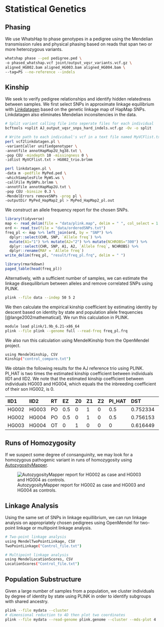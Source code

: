 # Statistical Genetics

## Phasing

We use WhatsHap to phase genotypes in a pedigree using the Mendelian transmission rules and physical phasing based on reads that span two or more heterozygous variants.

```bash
whatshap phase --ped pedigree.ped \
-o phased_whatshap.vcf joint/output_vqsr_variants.vcf.gz \
aligned_HG002.bam aligned_HG003.bam aligned_HG004.bam \
--tag=PS --no-reference --indels
```

## Kinship

We seek to verify pedigree relationships and identify hidden relatedness between samples. We first select SNPs in approximate linkage equilibrium with [Linkdatagen](https://bioinf.wehi.edu.au/software/linkdatagen/) based on the genetic linkage map of HapMap SNPs. Linkdatagen also eliminates Mendelian inconsitencies in the data.

```bash
# Split variant calling file into seperate files for each individual
bcftools +split AJ_output_vqsr_snps_hard_indels.vcf.gz -Ov -o split

# Write path to each individual's vcf in a text file named MyVCFlist.txt
perl vcf2linkdatagen.pl \
-variantCaller unifiedgenotyper \
-annotfile annotHapMap2U_hg38.txt \
-pop CEU -mindepth 10 -missingness 0 \
-idlist MyVCFlist.txt > HG002_trio.brlmm

perl linkdatagen.pl \
-data m -pedfile MyPed.ped \
-whichSamplesFile MyWS.ws \
-callFile MySNPs.brlmm \
-annotFile annotHapMap2U.txt \
-pop CEU -binsize 0.3 \
-MendelErrors removeSNPs -prog pl \
-outputDir MyPed_HapMap2_pl > MyPed_HapMap2_pl.out
```

We construct an allele frequency report for the chosen SNPs.

```r
library(tidyverse)
map <- read_delim(file = "data/plink.map", delim = " ", col_select = 1:4, col_names = c("CHR", "SNP", "cM", "bp"))
ord <- read_tsv(file = "data/orderedSNPs.txt")
freq_pl <- map %>% left_join(ord, by = "SNP") %>% 
  dplyr::select(CHR, SNP, `Allele freq`) %>% 
  mutate(A1="1") %>% mutate(A2="2") %>% mutate(NCHROBS="300") %>% 
  dplyr::select(CHR, SNP, A1, A2, `Allele freq`, NCHROBS) %>% 
  dplyr::rename(MAF = `Allele freq`)
write_delim(freq_pl, "result/freq_pl.frq", delim = " ")
```

```r
library(rmarkdown)
paged_table(head(freq_pl))
```

Alternatively, with a sufficient number of samples, we can estimate the linkage disequilibrium between alleles and remove correlated SNPs using PLINK.

```bash
plink --file data --indep 50 5 2
```

We then calculate the empirical kinship coefficient by estimating identity by descent based on identity by state and population allele frequencies [@lange2002mathematical]. We run this calculation in PLINK.

```bash
module load plink/1.9b_6.21-x86_64
plink --file plink --genome full --read-freq freq_pl.frq
```

We also run this calculation using MendelKinship from the OpenMendel project.

```bash
using MendelKinship, CSV
Kinship("control_compare.txt")
```

We obtain the following results for the AJ reference trio using PLINK. PI_HAT is two times the estimated kinship coefficient between individuals IID1 and IID2. We note that the estimated kinship coefficient between individuals HG003 and HG004, which equals the the inbreeding coefficient of their son HG002, is 0.

| IID1 | IID2 | RT | EZ | Z0 | Z1 | Z2 | PI_HAT | DST | IBS0 | IBS1 | IBS2 |
| :--- | :--- | :--- | :--- | :--- | :--- | :--- | :--- | :--- | :--- | :--- | :--- | :--- |
| HG002 | HG003 | PO | 0.5 | 0 | 1 | 0 | 0.5 | 0.752334 | 0 | 2918 | 2973 |
| HG002 | HG004 | PO | 0.5 | 0 | 1 | 0 | 0.5 | 0.756153 | 0 | 2873 | 3018 |
| HG003 | HG004 | OT | 0 | 1 | 0 | 0 | 0 | 0.616449 | 638 | 3243 | 2010 |

## Runs of Homozygosity

If we suspect some degree of consanguinity, we may look for a homozygous pathogenic variant in runs of homozygosity using [AutozygosityMapper](https://teufelsberg.charite.de/AutozygosityMapper/).

![AutozygosityMapper report for HG002 as case and HG003 and HG004 as controls.](images/autozygositymapper.png)

## Linkage Analysis

Using the same set of SNPs in linkage equillibrium, we can run linkage analysis on appropriately chosen pedigrees using OpenMendel for two-point linkage or multipoint linkage analysis.

```bash
# Two-point linkage analysis
using MendelTwoPointLinkage, CSV
TwoPointLinkage("Control_file.txt")

# Multipoint linkage analysis
using MendelLocationScores, CSV
LocationScores("Control_file.txt")
```

## Population Substructure

Given a large number of samples from a population, we cluster individuals by degree of identity by state using PLINK in order to identify subgroups with shared ancestry.

```bash
plink --file mydata --cluster
# dimensional reduction to 4D then plot two coordinates
plink --file mydata --read-genome plink.genome --cluster --mds-plot 4
```
